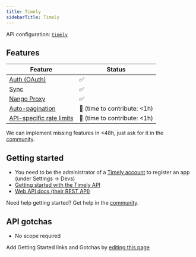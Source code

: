 ```yaml
---
title: Timely
sidebarTitle: Timely
---
```


API configuration: [`timely`](https://nango.dev/providers.yaml)

## Features

| Feature                                                                          | Status                          |
| -------------------------------------------------------------------------------- | ------------------------------- |
| [Auth (OAuth)](/guides/oauth)                                                      | ✅                              |
| [Sync](/guides/sync)                                                              | ✅                              |
| [Nango Proxy](/guides/proxy)                          | ✅                              |
| [Auto-pagination](/nango-sync/configuration#auto-pagination)                     | 🚫 (time to contribute: &lt;1h) |
| [API-specific rate limits](/nango-sync/configuration#rate-limits-retry-policies) | 🚫 (time to contribute: &lt;1h) |

<Tip>We can implement missing features in &lt;48h, just ask for it in the [community](https://nango.dev/slack).</Tip>
## Getting started

-   You need to be the administrator of a [Timely account](https://app.timelyapp.com) to register an app (under Settings -> Devs)
-   [Getting started with the Timely API](https://support.timelyapp.com/en/articles/5169847-getting-started-with-timely-s-api)
-   [Web API docs (their REST API)](https://dev.timelyapp.com)

<Tip>Need help getting started? Get help in the [community](https://nango.dev/slack).</Tip>

## API gotchas

-   No scope required

<Note>Add Getting Started links and Gotchas by [editing this page](https://github.com/nangohq/nango/tree/master/docs-v2/integrations/all/timely.mdx)</Note>
